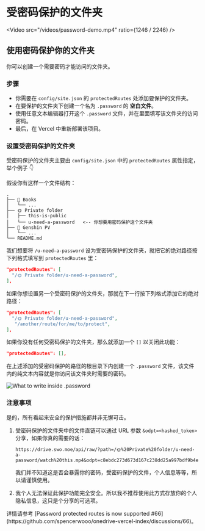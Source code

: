 
# 受密码保护的文件夹

<Video src="/videos/password-demo.mp4" ratio={1246 / 2246} />

## 使用密码保护你的文件夹

你可以创建一个需要密码才能访问的文件夹。

### 步骤

- 你需要在 `config/site.json` 的 `protectedRoutes` 处添加要保护的文件夹。
- 在要保护的文件夹下创建一个名为 `.password` 的 **空白文件**。
- 使用任意文本编辑器打开这个 `.password` 文件，并在里面填写该文件夹的访问密码。
- 最后，在 Vercel 中重新部署该项目。

### 设置受密码保护的文件夹

受密码保护的文件夹主要由 `config/site.json` 中的 `protectedRoutes` 属性指定，举个例子 👇

假设你有这样一个文件结构：

```
.
├── 📕 Books
│   └── ...
├── 🌞 Private folder
│   ├── this-is-public
│   └── u-need-a-password   <-- 你想要用密码保护这个文件夹
├── 🍡 Genshin PV
│   └── ...
└── README.md
```

我们想要将 `/u-need-a-password` 设为受密码保护的文件夹，就把它的绝对路径按下列格式填写到 `protectedRoutes` 里：

```json
"protectedRoutes": [
  "/🌞 Private folder/u-need-a-password",
],
```

如果你想设置另一个受密码保护的文件夹，那就在下一行按下列格式添加它的绝对路径：

```json
"protectedRoutes": [
  "/🌞 Private folder/u-need-a-password",
   "/another/route/for/me/to/protect",
],
```

如果你没有任何受密码保护的文件夹，那么就添加一个 `[]` 以关闭此功能：

```json
"protectedRoutes": [],
```

在上述添加的受密码保护的路径的根目录下内创建一个 `.password` 文件，该文件内的纯文本内容就是你访问该文件夹时需要的密码。

![What to write inside .password](../_images/features/dot-password-file.png)

### 注意事项

是的，所有看起来安全的保护措施都并非无懈可击。

1. 受密码保护的文件夹中的文件直链可以通过 URL 参数 `&odpt=<hashed_token>` 分享，如果你真的需要的话：

   ```
   https://drive.swo.moe/api/raw/?path=/🌞%20Private%20folder/u-need-a-password/watch%20this.mp4&odpt=c8ebdc273d673d167c238dd25a997bdf9b4ecbf589452697c1a6cb416b2ed11d
   ```

   我们并不知道这是否会暴露你的密码，受密码保护的文件，个人信息等等，所以请谨慎使用。

1. 我个人无法保证此保护功能完全安全。所以我不推荐使用此方式存放你的个人隐私信息，这只是个分享的可选项。

<Callout emoji="🗣">
  详情请参考 [Password protected routes is now supported
  #66](https://github.com/spencerwooo/onedrive-vercel-index/discussions/66)。
</Callout>
